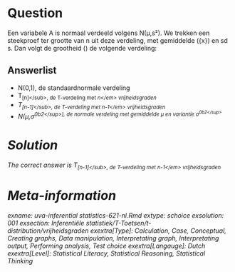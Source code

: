 Question
========

Een variabele A is normaal verdeeld volgens N(µ,s²). We trekken een steekproef ter grootte van n uit deze verdeling, met gemiddelde \(\bar{x}\) en sd s. Dan volgt de grootheid \(\frac{\bar{A}-\mu }{\frac{s}{\sqrt{n}}}\) de volgende verdeling: 

Answerlist
----------
* N(0,1), de standaardnormale verdeling
* T<sub>[n]<\/sub>, de T-verdeling met <em>n<\/em> vrijheidsgraden
* T<sub>[n-1]<\/sub>, de T-verdeling met <em>n-1<\/em> vrijheidsgraden
* N(&mu;,&sigma;<sup>\u00b2<\/sup>), de normale verdeling met gemiddelde &mu; en variantie &sigma;<sup>\u00b2<\/sup>

Solution
========

The correct answer is  T<sub>[n-1]<\/sub>, de T-verdeling met <em>n-1<\/em> vrijheidsgraden 

Meta-information
================
exname: uva-inferential statistics-621-nl.Rmd 
extype: schoice 
exsolution: 001 
exsection: Inferentiële statistiek/T-Toetsen/t-distribution/vrijheidsgraden
exextra[Type]: Calculation, Case, Conceptual, Creating graphs, Data manipulation, Interpretating graph, Interpretating output, Performing analysis, Test choice 
exextra[Langauge]: Dutch 
exextra[Level]: Statistical Literacy, Statistical Reasoning, Statistical Thinking 

